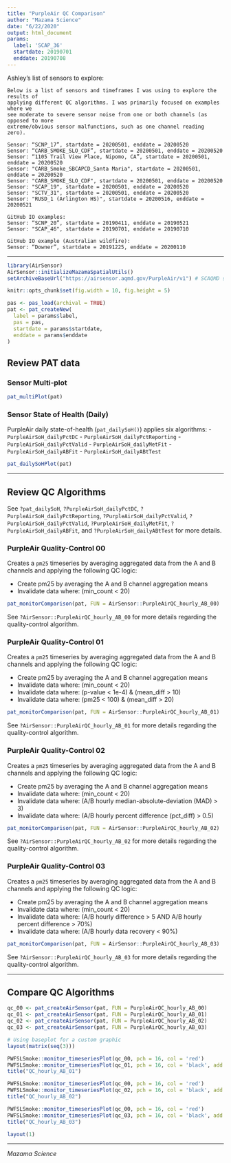 ```yaml
---
title: "PurpleAir QC Comparison"
author: "Mazama Science"
date: "6/22/2020"
output: html_document
params: 
  label: 'SCAP_36'
  startdate: 20190701
  enddate: 20190708
---
```


Ashley's list of sensors to explore:

```
Below is a list of sensors and timeframes I was using to explore the results of 
applying different QC algorithms. I was primarily focused on examples where we 
see moderate to severe sensor noise from one or both channels (as opposed to more 
extreme/obvious sensor malfunctions, such as one channel reading zero).
 
Sensor: “SCNP_17”, startdate = 20200501, enddate = 20200520
Sensor: “CARB_SMOKE_SLO_CDF”, startdate = 20200501, enddate = 20200520
Sensor: “1105 Trail View Place, Nipomo, CA”, startdate = 20200501, enddate = 20200520
Sensor: "CARB_Smoke_SBCAPCD_Santa Maria", startdate = 20200501, enddate = 20200520
Sensor: "CARB_SMOKE_SLO_CDF", startdate = 20200501, enddate = 20200520
Sensor: "SCAP_19", startdate = 20200501, enddate = 20200520
Sensor: "SCTV_31", startdate = 20200501, enddate = 20200520
Sensor: "RUSD_1 (Arlington HS)", startdate = 20200516, enddate = 20200521
 
GitHub IO examples:
Sensor: “SCNP_20”, startdate = 20190411, enddate = 20190521
Sensor: "SCAP_46", startdate = 20190701, enddate = 20190710
 
GitHub IO example (Australian wildfire):
Sensor: “Downer”, startdate = 20191225, enddate = 20200110
```

-----

```r
library(AirSensor)
AirSensor::initializeMazamaSpatialUtils()
setArchiveBaseUrl("https://airsensor.aqmd.gov/PurpleAir/v1") # SCAQMD sensors 

knitr::opts_chunk$set(fig.width = 10, fig.height = 5)

```

```r
pas <- pas_load(archival = TRUE)
pat <- pat_createNew(
  label = params$label,
  pas = pas,
  startdate = params$startdate, 
  enddate = params$enddate
)
```

## Review PAT data

### Sensor Multi-plot

```r
pat_multiPlot(pat) 
```

### Sensor State of Health (Daily)

PurpleAir daily state-of-health (`pat_dailySoH()`) applies six algorithms:
- `PurpleAirSoH_dailyPctDC` 
- `PurpleAirSoH_dailyPctReporting`
- `PurpleAirSoH_dailyPctValid`
- `PurpleAirSoH_dailyMetFit`
- `PurpleAirSoH_dailyABFit`
- `PurpleAirSoH_dailyABtTest`

```r
pat_dailySoHPlot(pat)
```

-----

## Review QC Algorithms

See `?pat_dailySoH`, `?PurpleAirSoH_dailyPctDC`, `?PurpleAirSoH_dailyPctReporting`, `?PurpleAirSoH_dailyPctValid`, `?PurpleAirSoH_dailyPctValid`, `?PurpleAirSoH_dailyMetFit`, `?PurpleAirSoH_dailyABFit`, and `?PurpleAirSoH_dailyABtTest` for more details. 

### PurpleAir Quality-Control 00

Creates a `pm25` timeseries by averaging aggregated data from the A and B channels and applying the following QC logic:

- Create pm25 by averaging the A and B channel aggregation means
- Invalidate data where:  (min_count < 20)

```r
pat_monitorComparison(pat, FUN = AirSensor::PurpleAirQC_hourly_AB_00)
```

See `?AirSensor::PurpleAirQC_hourly_AB_00` for more details regarding the quality-control algorithm.

### PurpleAir Quality-Control 01

Creates a `pm25` timeseries by averaging aggregated data from the A and B channels and applying the following QC logic:

- Create pm25 by averaging the A and B channel aggregation means
- Invalidate data where:  (min_count < 20)
- Invalidate data where:  (p-value < 1e-4) & (mean_diff > 10)
- Invalidate data where:  (pm25 < 100) & (mean_diff > 20)

```r
pat_monitorComparison(pat, FUN = AirSensor::PurpleAirQC_hourly_AB_01)
```

See `?AirSensor::PurpleAirQC_hourly_AB_01` for more details regarding the quality-control algorithm.

### PurpleAir Quality-Control 02

Creates a `pm25` timeseries by averaging aggregated data from the A and B channels and applying the following QC logic:

- Create pm25 by averaging the A and B channel aggregation means
- Invalidate data where:  (min_count < 20)
- Invalidate data where:  (A/B hourly median-absolute-deviation (MAD) > 3)
- Invalidate data where:  (A/B hourly percent difference (pct_diff) > 0.5)

```r
pat_monitorComparison(pat, FUN = AirSensor::PurpleAirQC_hourly_AB_02)
```

See `?AirSensor::PurpleAirQC_hourly_AB_02` for more details regarding the quality-control algorithm.

### PurpleAir Quality-Control 03

Creates a `pm25` timeseries by averaging aggregated data from the A and B channels and applying the following QC logic:

- Create pm25 by averaging the A and B channel aggregation means
- Invalidate data where:  (min_count < 20)
- Invalidate data where:  (A/B hourly difference > 5 AND A/B hourly percent difference > 70%)
- Invalidate data where:  (A/B hourly data recovery < 90%)


```r
pat_monitorComparison(pat, FUN = AirSensor::PurpleAirQC_hourly_AB_03)
```

See `?AirSensor::PurpleAirQC_hourly_AB_03` for more details regarding the quality-control algorithm.

-----

## Compare QC Algorithms

```r
qc_00 <- pat_createAirSensor(pat, FUN = PurpleAirQC_hourly_AB_00)
qc_01 <- pat_createAirSensor(pat, FUN = PurpleAirQC_hourly_AB_01)
qc_02 <- pat_createAirSensor(pat, FUN = PurpleAirQC_hourly_AB_02)
qc_03 <- pat_createAirSensor(pat, FUN = PurpleAirQC_hourly_AB_03)

# Using baseplot for a custom graphic
layout(matrix(seq(3)))

PWFSLSmoke::monitor_timeseriesPlot(qc_00, pch = 16, col = 'red')
PWFSLSmoke::monitor_timeseriesPlot(qc_01, pch = 16, col = 'black', add = TRUE)
title("QC_hourly_AB_01")

PWFSLSmoke::monitor_timeseriesPlot(qc_00, pch = 16, col = 'red')
PWFSLSmoke::monitor_timeseriesPlot(qc_02, pch = 16, col = 'black', add = TRUE)
title("QC_hourly_AB_02")

PWFSLSmoke::monitor_timeseriesPlot(qc_00, pch = 16, col = 'red')
PWFSLSmoke::monitor_timeseriesPlot(qc_03, pch = 16, col = 'black', add = TRUE)
title("QC_hourly_AB_03")

layout(1)
```

-----

_Mazama Science_